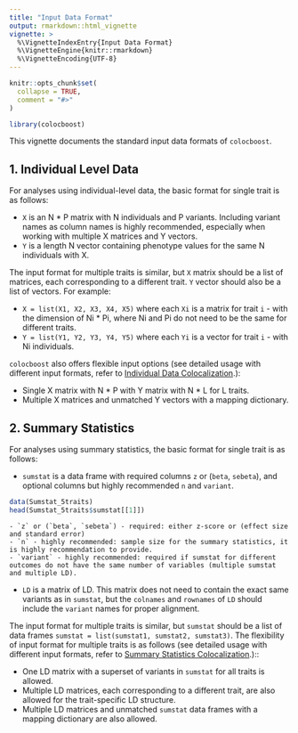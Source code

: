 ```yaml
---
title: "Input Data Format"
output: rmarkdown::html_vignette
vignette: >
  %\VignetteIndexEntry{Input Data Format}
  %\VignetteEngine{knitr::rmarkdown}
  %\VignetteEncoding{UTF-8}
---
```


```r
knitr::opts_chunk$set(
  collapse = TRUE,
  comment = "#>"
)
```

```r
library(colocboost)
```


This vignette documents the standard input data formats of `colocboost`.

## 1. Individual Level Data

For analyses using individual-level data, the basic format for single trait is as follows:

- `X` is an N * P matrix with N individuals and P variants. Including variant names as column names is highly recommended, especially when working with multiple X matrices and Y vectors.
- `Y` is a length N vector containing phenotype values for the same N individuals with X.

The input format for multiple traits is similar, but `X` matrix should be a list of matrices, each corresponding to a different trait. `Y` vector should also be a list of vectors. 
For example:

- `X = list(X1, X2, X3, X4, X5)` where each `Xi` is a matrix for trait `i` - with the dimension of Ni * Pi, where Ni and Pi do not need to be the same for different traits.
- `Y = list(Y1, Y2, Y3, Y4, Y5)` where each `Yi` is a vector for trait `i` - with Ni individuals.


`colocboost` also offers flexible input options (see detailed usage with different input formats, 
refer to [Individual Data Colocalization](https://statfungen.github.io/colocboost/articles/Individual_Level_Colocalization.html).):

- Single X matrix with N * P with Y matrix with N * L for L traits.
- Multiple X matrices and unmatched Y vectors with a mapping dictionary.


## 2. Summary Statistics

For analyses using summary statistics, the basic format for single trait is as follows:

- `sumstat` is a data frame with required columns `z` or (`beta`, `sebeta`), and optional columns but highly recommended `n` and `variant`.
```r
data(Sumstat_5traits)
head(Sumstat_5traits$sumstat[[1]])
```

    - `z` or (`beta`, `sebeta`) - required: either z-score or (effect size and standard error)
    - `n` - highly recommended: sample size for the summary statistics, it is highly recommendation to provide.
    - `variant` - highly recommended: required if sumstat for different outcomes do not have the same number of variables (multiple sumstat and multiple LD).


- `LD` is a matrix of LD. This matrix does not need to contain the exact same variants as in `sumstat`, but the `colnames` and `rownames` of `LD` should include the `variant` names for proper alignment.

The input format for multiple traits is similar, but `sumstat` should be a list of data frames `sumstat = list(sumstat1, sumstat2, sumstat3)`. 
The flexibility of input format for multiple traits is as follows (see detailed usage with different input formats, 
refer to [Summary Statistics Colocalization](https://statfungen.github.io/colocboost/articles/Summary_Level_Colocalization.html).)::

- One LD matrix with a superset of variants in `sumstat` for all traits is allowed.
- Multiple LD matrices, each corresponding to a different trait, are also allowed for the trait-specific LD structure.
- Multiple LD matrices and unmatched `sumstat` data frames with a mapping dictionary are also allowed.  
